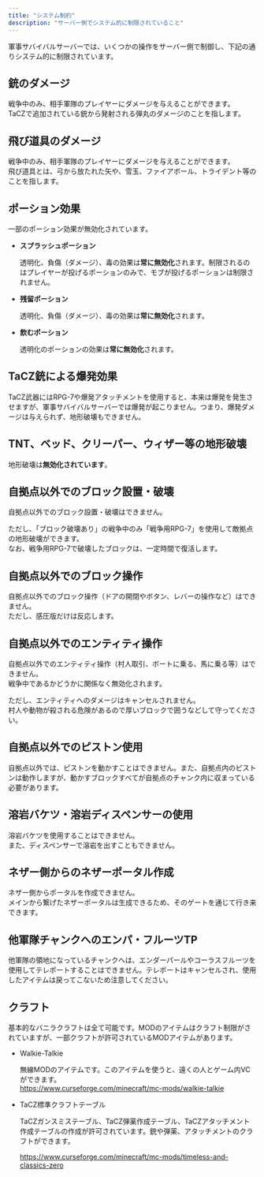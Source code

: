 ```yaml
---
title: "システム制約"
description: "サーバー側でシステム的に制限されていること"
---
```


軍事サバイバルサーバーでは、いくつかの操作をサーバー側で制御し、下記の通りシステム的に制限されています。

## 銃のダメージ

戦争中のみ、相手軍隊のプレイヤーにダメージを与えることができます。\
TaCZで追加されている銃から発射される弾丸のダメージのことを指します。

## 飛び道具のダメージ

戦争中のみ、相手軍隊のプレイヤーにダメージを与えることができます。\
飛び道具とは、弓から放たれた矢や、雪玉、ファイアボール、トライデント等のことを指します。

## ポーション効果

一部のポーション効果が無効化されています。

- **スプラッシュポーション**

  透明化、負傷（ダメージ）、毒の効果は**常に無効化**されます。制限されるのはプレイヤーが投げるポーションのみで、モブが投げるポーションは制限されません。
- **残留ポーション**

  透明化、負傷（ダメージ）、毒の効果は**常に無効化**されます。
- **飲むポーション**

  透明化のポーションの効果は**常に無効化**されます。

## TaCZ銃による爆発効果

TaCZ武器にはRPG-7や爆発アタッチメントを使用すると、本来は爆発を発生させますが、軍事サバイバルサーバーでは爆発が起こりません。つまり、爆発ダメージは与えられず、地形破壊もできません。

## TNT、ベッド、クリーパー、ウィザー等の地形破壊

地形破壊は**無効化されています**。

## 自拠点以外でのブロック設置・破壊

自拠点以外でのブロック設置・破壊はできません。

ただし、「ブロック破壊あり」の戦争中のみ「戦争用RPG-7」を使用して敵拠点の地形破壊ができます。\
なお、戦争用RPG-7で破壊したブロックは、一定時間で復活します。

## 自拠点以外でのブロック操作

自拠点以外でのブロック操作（ドアの開閉やボタン、レバーの操作など）はできません。\
ただし、感圧版だけは反応します。

## 自拠点以外でのエンティティ操作

自拠点以外でのエンティティ操作（村人取引、ボートに乗る、馬に乗る等）はできません。\
戦争中であるかどうかに関係なく無効化されます。

ただし、エンティティへのダメージはキャンセルされません。\
村人や動物が殺される危険があるので厚いブロックで囲うなどして守ってください。

## 自拠点以外でのピストン使用

自拠点以外では、ピストンを動かすことはできません。また、自拠点内のピストンは動作しますが、動かすブロックすべてが自拠点のチャンク内に収まっている必要があります。

## 溶岩バケツ・溶岩ディスペンサーの使用

溶岩バケツを使用することはできません。\
また、ディスペンサーで溶岩を出すこともできません。

## ネザー側からのネザーポータル作成

ネザー側からポータルを作成できません。\
メインから繋げたネザーポータルは生成できるため、そのゲートを通じて行き来できます。

## 他軍隊チャンクへのエンパ・フルーツTP

他軍隊の領地になっているチャンクへは、エンダーパールやコーラスフルーツを使用してテレポートすることはできません。テレポートはキャンセルされ、使用したアイテムは戻ってこないため注意してください。

## クラフト

基本的なバニラクラフトは全て可能です。MODのアイテムはクラフト制限がされていますが、一部クラフトが許可されているMODアイテムがあります。

- Walkie-Talkie

  無線MODのアイテムです。このアイテムを使うと、遠くの人とゲーム内VCができます。\
  https://www.curseforge.com/minecraft/mc-mods/walkie-talkie
- TaCZ標準クラフトテーブル

  TaCZガンスミステーブル、TaCZ弾薬作成テーブル、TaCZアタッチメント作成テーブルの作成が許可されています。銃や弾薬、アタッチメントのクラフトができます。

  https://www.curseforge.com/minecraft/mc-mods/timeless-and-classics-zero
